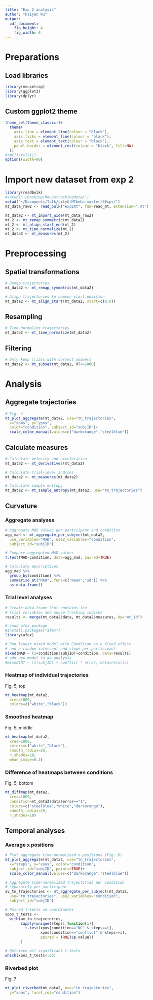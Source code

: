 ```yaml
---
title: "Exp 2 analysis"
author: "Haiyan Wu"
output:
  pdf_document: 
    fig_height: 4
    fig_width: 6
---
```

# Preparations
## Load libraries
```r
library(mousetrap)
library(ggplot2)
library(dplyr)
```

## Custom ggplot2 theme
```r
theme_set(theme_classic()+ 
  theme(
    axis.line = element_line(colour = "black"),
    axis.ticks = element_line(colour = "black"),
    axis.text = element_text(colour = "black"),
    panel.border = element_rect(colour = "black", fill=NA)
  ))
#rm(list=ls())
options(width=90)
```

# Import new dataset from exp 2
```r

library(readbulk)
#setwd("~/Desktop/Mousetrackingdata/")
setwd("~/Documents/Talk/cityU/MTbeha-master/3Exps/")
mt_data_raw2 <- read_bulk("exp2mt", fun=read_mt, extension=".mt")

mt_data2 <- mt_import_wide(mt_data_raw2)
mt_2 <- mt_remap_symmetric(mt_data2)
mt_2 <- mt_align_start_end(mt_2)
mt_2 <- mt_time_normalize(mt_2)
mt_data2 <- mt_measures(mt_2)
```
# Preprocessing
## Spatial transformations
```r
# Remap trajectories
mt_data2 <- mt_remap_symmetric(mt_data2)

# Align trajectories to common start position
mt_data2 <- mt_align_start(mt_data2, start=c(0,0))
```

## Resampling
```r
# Time-normalize trajectories
mt_data2 <- mt_time_normalize(mt_data2) 
```

## Filtering
```r
# Only keep trials with correct answers
mt_data2 <- mt_subset(mt_data2, RT<=5000)
```

# Analysis

## Aggregate trajectories
```r
# Fig. 4
mt_plot_aggregate(mt_data2, use="tn_trajectories",
  x="xpos", y="ypos", 
  color="condition", subject_id="subjID")+
  scale_color_manual(values=c("darkorange","steelblue"))
```

## Calculate measures
```r
# Calculate velocity and acceleration
mt_data2 <- mt_derivatives(mt_data2)

# Calculate trial-level indices
mt_data2 <- mt_measures(mt_data2)

# Calculate sample entropy
mt_data2 <- mt_sample_entropy(mt_data2, use="tn_trajectories")
```


## Curvature

### Aggregate analyses
```r
# Aggregate MAD values per participant and condition
agg_mad <- mt_aggregate_per_subject(mt_data2, 
  use_variables="MAD", use2_variables="condition",
  subject_id="subjID")

# Compare aggregated MAD values
t.test(MAD~condition, data=agg_mad, paired=TRUE)

# Calculate descriptives
agg_mad %>% 
  group_by(condition) %>% 
  summarise_at("MAD",.funs=c("mean","sd")) %>%
  as.data.frame()
```

### Trial level analyses
```r
# Create data.frame that contains the
# trial variables and mouse-tracking indices
results <- merge(mt_data2$data, mt_data2$measures, by="mt_id")

# Load afex package
#install.packages("afex")
library(afex)

# Run linear mixed model with Condition as a fixed effect
# and a random intercept and slope per participant
mixed(MAD ~ (1+condition|subjID)+condition, data=results)
# add new model to do analysis
#mixed(RT ~ (1|subjID) + conflict * error, data=results)
```
### Heatmap of individual trajectories
Fig. 5, top
```r
mt_heatmap(mt_data2,
  xres=1000,
  colors=c("white","black"))
```

\pagebreak

### Smoothed heatmap
Fig. 5, middle
```r
mt_heatmap(mt_data2,
  xres=1000,
  colors=c("white","black"),
  smooth_radius=20,
  n_shades=10,
  mean_image=0.2)
```

\pagebreak

### Difference of heatmaps between conditions
Fig. 5, bottom
```r
mt_diffmap(mt_data2,
  xres=1000,
  condition=mt_data2$data$error=="1",
  colors=c("steelblue","white","darkorange"),
  smooth_radius=20,
  n_shades=10)
```


\pagebreak

## Temporal analyses

### Average x positions
```r
# Plot aggregate time-normalized x-positions (Fig. 6)
mt_plot_aggregate(mt_data2, use="tn_trajectories",
  x="steps", y="xpos", color="condition",
  subject_id="subjID", points=TRUE)+
  scale_color_manual(values=c("darkorange","steelblue"))

# Aggregate time-normalized trajectories per condition
# separately per participant
av_tn_trajectories <- mt_aggregate_per_subject(mt_data2,
  use="tn_trajectories", use2_variables="condition",
  subject_id="subjID")

# Paired t-tests on coordinates
xpos_t_tests <- 
  with(av_tn_trajectories,
       sapply(unique(steps),function(i){
         t.test(xpos[condition=="NC" & steps==i],
                xpos[condition=="conflict" & steps==i],
                paired = TRUE)$p.value})
       )

# Retrieve all significant t-tests
which(xpos_t_tests<.05)
```

\pagebreak

### Riverbed plot
Fig. 7
```r
mt_plot_riverbed(mt_data2, use="tn_trajectories",
  y="xpos", facet_col="condition")

```
